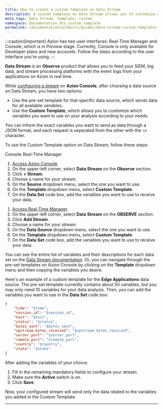 ```yaml
---
title: How to create a custom template on Data Stream
description: A custom template on Data Stream allows you to customize which variables you want to use on your analysis according to your needs.
meta_tags: Data Stream, template, custom
namespace: documentation_dts_custom_template
permalink: /documentation/products/guides/data-stream-custom-template/
---
```



:::caution[important]
Azion has two user interfaces: Real-Time Manager and Console, which is in *Preview* stage. Currently, Console is only available for Developer plans and new accounts. Follow the steps according to the user interface you're using.
:::

**Data Stream** is an **Observe** product that allows you to feed your SIEM, big data, and stream processing platforms with the event logs from your applications on Azion in real time.

While [configuring a stream](/en/documentation/products/guides/use-data-stream/) on **Azion Console**, after choosing a data source on Data Stream, you have two options:

- Use the pre-set template for that specific data source, which sends data for all available variables.
- Use the **Custom Template**, which allows you to customize which variables you want to use on your analysis according to your needs.

You can inform the exact variables you want to send as data through a JSON format, and each request is separated from the other with the `\n` character.

To use the Custom Template option on Data Stream, follow these steps:

<Tabs>
    <Fragment slot="tab.console">Console </Fragment>
    <Fragment slot="tab.rtm">Real-Time Manager </Fragment>

<Fragment slot="panel.console">

1. [Access Azion Console](https://console.azion.com/).
2. On the upper-left corner, select **Data Stream** on the **Observe** section.
3. Click **+ Stream**.
4. Choose a name for your stream.
5. On the **Source** dropdown menu, select the one you want to use.
6. On the **Template** dropdown menu, select **Custom Template**.
7. On the **Data Set** code box, add the variables you want to use to receive your data.

</Fragment>

<Fragment slot="panel.rtm">

1. [Access Real-Time Manager](https://manager.azion.com/).
2. On the upper-left corner, select **Data Stream** on the **OBSERVE** section.
3. Click **Add Stream**.
4. Choose a name for your stream.
5. On the **Data Source** dropdown menu, select the one you want to use.
6. On the **Template** dropdown menu, select **Custom Template**.
7. On the **Data Set** code box, add the variables you want to use to receive your data.

</Fragment>

</Tabs>


You can see the entire list of variables and their descriptions for each data set on the [Data Stream documentation](/en/documentation/products/observe/data-stream/). Or, you can navigate through the pre-set templates on Azion Console by clicking on the **Template** dropdown menu and then copying the variables you desire.

Here's an example of a custom template for the **Edge Applications** data source. The pre-set template currently contains about 50 variables, but you may only need 10 variables for your data analysis. Then, you can add the variables you want to use in the **Data Set** code box:

```json
{
	"time": "$time",
    "session_id": "$session_id",
    "host": "$host",
    "status": "$status",
    "bytes_sent": "$bytes_sent",
    "upstream_bytes_received": "$upstream_bytes_received",
    "server_port": "$server_port",
    "remote_port": "$remote_port",
    "country": "$country",
    "state": "$state"
}
```

After adding the variables of your choice:

1. Fill in the remaining mandatory fields to configure your stream.
2. Make sure the **Active** switch is on.
3. Click **Save**.

Now, your configured stream will send only the data related to the variables you added in the Custom Template.



---

